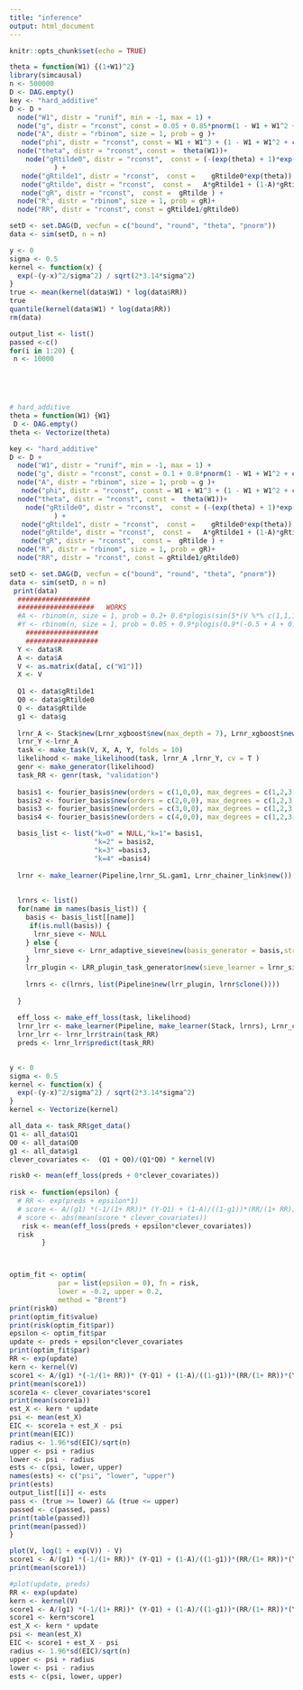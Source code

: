 ```yaml
---
title: "inference"
output: html_document
---
```


```r
knitr::opts_chunk$set(echo = TRUE)
```

```r
theta = function(W1) {(1+W1)^2}
library(simcausal)
n <- 500000
D <- DAG.empty()
key <- "hard_additive"
D <- D +
  node("W1", distr = "runif", min = -1, max = 1) +
  node("g", distr = "rconst", const = 0.05 + 0.85*pnorm(1 - W1 + W1^2 + exp(W1) + (1+ W1)*sin(5*W1)) ) +
  node("A", distr = "rbinom", size = 1, prob = g )+
   node("phi", distr = "rconst", const = W1 + W1^3 + (1 - W1 + W1^2 + cos(5*W1))*sin(5*W1)) +
  node("theta", distr = "rconst", const =  theta(W1))+
    node("gRtilde0", distr = "rconst",  const = (-(exp(theta) + 1)*exp(phi) + (exp(2*phi)*(exp(theta) + 1)^2 + 4*(exp(theta + phi))*(1 - exp(phi)))^(0.5))/(2*exp(theta)*(1-exp(phi)))
           ) +
   node("gRtilde1", distr = "rconst",  const =    gRtilde0*exp(theta)) +
   node("gRtilde", distr = "rconst",  const =   A*gRtilde1 + (1-A)*gRtilde0) +
   node("gR", distr = "rconst",  const =  gRtilde ) +
  node("R", distr = "rbinom", size = 1, prob = gR)+
  node("RR", distr = "rconst", const = gRtilde1/gRtilde0)

setD <- set.DAG(D, vecfun = c("bound", "round", "theta", "pnorm"))
data <- sim(setD, n = n)

y <- 0
sigma <- 0.5
kernel <- function(x) {
  exp(-(y-x)^2/sigma^2) / sqrt(2*3.14*sigma^2)
}
true <- mean(kernel(data$W1) * log(data$RR))
true
quantile(kernel(data$W1) * log(data$RR))
rm(data)
```


```r

output_list <- list()
passed <-c()
for(i in 1:20) {
 n <- 10000



 

# hard_additive
theta = function(W1) {W1}
 D <- DAG.empty()
theta <- Vectorize(theta)

key <- "hard_additive"
D <- D +
  node("W1", distr = "runif", min = -1, max = 1) +
  node("g", distr = "rconst", const = 0.1 + 0.8*pnorm(1 - W1 + W1^2 + exp(W1) + (1+ W1)*sin(5*W1)) ) +
  node("A", distr = "rbinom", size = 1, prob = g )+
   node("phi", distr = "rconst", const = W1 + W1^3 + (1 - W1 + W1^2 + cos(5*W1))*sin(5*W1)) +
  node("theta", distr = "rconst", const =  theta(W1))+
    node("gRtilde0", distr = "rconst",  const = (-(exp(theta) + 1)*exp(phi) + (exp(2*phi)*(exp(theta) + 1)^2 + 4*(exp(theta + phi))*(1 - exp(phi)))^(0.5))/(2*exp(theta)*(1-exp(phi)))
           ) +
   node("gRtilde1", distr = "rconst",  const =    gRtilde0*exp(theta)) +
   node("gRtilde", distr = "rconst",  const =   A*gRtilde1 + (1-A)*gRtilde0) +
   node("gR", distr = "rconst",  const =  gRtilde ) +
  node("R", distr = "rbinom", size = 1, prob = gR)+
  node("RR", distr = "rconst", const = gRtilde1/gRtilde0)

setD <- set.DAG(D, vecfun = c("bound", "round", "theta", "pnorm"))
data <- sim(setD, n = n)
 print(data)
  ##################
  ###################   WORKS
  #A <- rbinom(n, size = 1, prob = 0.2+ 0.6*plogis(sin(5*(V %*% c(1,1,1))) + 0.5*cos(5*(V %*% c(1,1,1)))^2 + sin(5*V) %*% c(1,1,1) + cos(5*V) %*% c(1,1,1)))
  #Y <- rbinom(n, size = 1, prob = 0.05 + 0.9*plogis(0.9*(-0.5 + A + 0.3*A*(sin(3.5*V) %*% c(1,-1,1) + cos(3.5*V) %*% c(1,-1,1)) + sin(3*V) %*% c(-1,1,1) + cos(3*V) %*% c(1,1,-1))))
    ##################
    ##################
  Y <- data$R
  A <- data$A
  V <- as.matrix(data[, c("W1")])
  X <- V
  
  Q1 <- data$gRtilde1
  Q0 <- data$gRtilde0
  Q <- data$gRtilde
  g1 <- data$g
  
  lrnr_A <- Stack$new(Lrnr_xgboost$new(max_depth = 7), Lrnr_xgboost$new(max_depth = 3), Lrnr_xgboost$new(max_depth = 6), Lrnr_xgboost$new(max_depth = 5), Lrnr_xgboost$new(max_depth = 4))
  lrnr_Y <-lrnr_A
  task <- make_task(V, X, A, Y, folds = 10)
  likelihood <- make_likelihood(task, lrnr_A ,lrnr_Y, cv = T )
  genr <- make_generator(likelihood)
  task_RR <- genr(task, "validation")
  
  basis1 <- fourier_basis$new(orders = c(1,0,0), max_degrees = c(1,2,3))
  basis2 <- fourier_basis$new(orders = c(2,0,0), max_degrees = c(1,2,3))
  basis3 <- fourier_basis$new(orders = c(3,0,0), max_degrees = c(1,2,3))
  basis4 <- fourier_basis$new(orders = c(4,0,0), max_degrees = c(1,2,3))

  basis_list <- list("k=0" = NULL,"k=1"= basis1,
                     "k=2" = basis2, 
                     "k=3" =basis3,
                     "k=4" =basis4)
 
  lrnr <- make_learner(Pipeline,lrnr_SL.gam1, Lrnr_chainer_link$new())
                                                  
 
  lrnrs <- list()
  for(name in names(basis_list)) {
    basis <- basis_list[[name]]
     if(is.null(basis)) {
      lrnr_sieve <- NULL
    } else {
      lrnr_sieve <- Lrnr_adaptive_sieve$new(basis_generator = basis,stratify_by = "A", mult_by = "ginv")
    }
    lrr_plugin <- LRR_plugin_task_generator$new(sieve_learner = lrnr_sieve, name = name)
     
    lrnrs <- c(lrnrs, list(Pipeline$new(lrr_plugin, lrnr$clone())))
    
  }
  
  eff_loss <- make_eff_loss(task, likelihood)
  lrnr_lrr <- make_learner(Pipeline, make_learner(Stack, lrnrs), Lrnr_cv_selector$new(eff_loss))
  lrnr_lrr <- lrnr_lrr$train(task_RR)
  preds <- lrnr_lrr$predict(task_RR)
  

y <- 0
sigma <- 0.5
kernel <- function(x) {
  exp(-(y-x)^2/sigma^2) / sqrt(2*3.14*sigma^2)
}
kernel <- Vectorize(kernel)

all_data <- task_RR$get_data()
Q1 <- all_data$Q1
Q0 <- all_data$Q0
g1 <- all_data$g1
clever_covariates <-  (Q1 + Q0)/(Q1*Q0) * kernel(V)

risk0 <- mean(eff_loss(preds + 0*clever_covariates))
 
risk <- function(epsilon) {
  # RR <- exp(preds + epsilon*1)
  # score <- A/(g1) *(-1/(1+ RR))* (Y-Q1) + (1-A)/((1-g1))*(RR/(1+ RR))*(Y - Q0) - (1/(1+ RR))*(Q1) + (RR/(1+ RR))*(Q0) 
  # score <- abs(mean(score * clever_covariates))
   risk <- mean(eff_loss(preds + epsilon*clever_covariates))
  risk
        }



optim_fit <- optim(
            par = list(epsilon = 0), fn = risk,
            lower = -0.2, upper = 0.2,
            method = "Brent")
print(risk0)     
print(optim_fit$value)
print(risk(optim_fit$par))
epsilon <- optim_fit$par
update <- preds + epsilon*clever_covariates
print(optim_fit$par)   
RR <- exp(update)
kern <- kernel(V)
score1 <- A/(g1) *(-1/(1+ RR))* (Y-Q1) + (1-A)/((1-g1))*(RR/(1+ RR))*(Y - Q0) - (1/(1+ RR))*(Q1) + (RR/(1+ RR))*(Q0) 
print(mean(score1))
score1a <- clever_covariates*score1
print(mean(score1a))
est_X <- kern * update
psi <- mean(est_X)
EIC <- score1a + est_X - psi
print(mean(EIC))
radius <- 1.96*sd(EIC)/sqrt(n)
upper <- psi + radius
lower <- psi - radius
ests <- c(psi, lower, upper)
names(ests) <- c("psi", "lower", "upper")
print(ests)
output_list[[i]] <- ests
pass <- (true >= lower) && (true <= upper)
passed <- c(passed, pass)
print(table(passed))
print(mean(passed))
}
```

```r
plot(V, log(1 + exp(V)) - V)
score1 <- A/(g1) *(-1/(1+ RR))* (Y-Q1) + (1-A)/((1-g1))*(RR/(1+ RR))*(Y - Q0) - (1/(1+ RR))*(Q1) + (RR/(1+ RR))*(Q0) 
print(mean(score1))


```

```r
#plot(update, preds)
RR <- exp(update)
kern <- kernel(V)
score1 <- A/(g1) *(-1/(1+ RR))* (Y-Q1) + (1-A)/((1-g1))*(RR/(1+ RR))*(Y - Q0) - (1/(1+ RR))*(Q1) + (RR/(1+ RR))*(Q0) 
score1 <- kern*score1
est_X <- kern * update
psi <- mean(est_X)
EIC <- score1 + est_X - psi
radius <- 1.96*sd(EIC)/sqrt(n)
upper <- psi + radius
lower <- psi - radius
ests <- c(psi, lower, upper)
```
